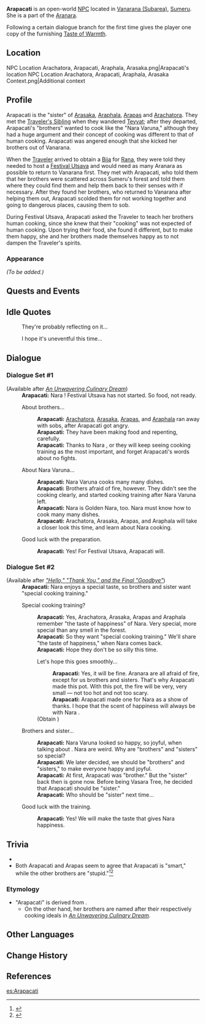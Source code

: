 {{Meta
|missing_NPC_profile  = yes
}}
{{Character Infobox
|type             = Open-World NPC
|group            = Aranara
|image            = NPC Arapacati.png
|region           = Sumeru
|location         = Sumeru
|affiliation      = 
|title            = 
|ancestry         = <!-- Clan/family -->
|father           = 
|mother           = 
|spouse           = 
|sibling          = Arasaka
|siblingNote      = brother
|sibling2         = Araphala
|siblingNote2     = brother
|sibling3         = Arapas
|siblingNote3     = brother
|sibling4         = Arachatora
|siblingNote4     = brother
|child            = 
|relative         = 
|dialoguereward   = {{Card|Taste of Warmth|1}}
}}
'''Arapacati''' is an open-world [[NPC]] located in [[Vanarana (Subarea)]], [[Sumeru]]. She is a part of the [[Aranara]].

Following a certain dialogue branch for the first time gives the player one copy of the furnishing [[Taste of Warmth]].

==Location==
<gallery>
NPC Location Arachatora, Arapacati, Araphala, Arasaka.png|Arapacati's location
NPC Location Arachatora, Arapacati, Araphala, Arasaka Context.png|Additional context
</gallery>

==Profile==
Arapacati is the "sister" of [[Arasaka]], [[Araphala]], [[Arapas]] and [[Arachatora]]. They met the [[Traveler's Sibling]] when they wandered [[Teyvat]]; after they departed, Arapacati's "brothers" wanted to cook like the "Nara Varuna," although they had a huge argument and their concept of cooking was different to that of human cooking. Arapacati was angered enough that she kicked her brothers out of Vanarana.

When the [[Traveler]] arrived to obtain a [[Bija]] for [[Rana]], they were told they needed to host a [[Festival Utsava]] and would need as many Aranara as possible to return to Vanarana first. They met with Arapacati, who told them that her brothers were scattered across Sumeru's forest and told them where they could find them and help them back to their senses with {{Dendro}} if necessary. After they found her brothers, who returned to Vanarana after helping them out, Arapacati scolded them for not working together and going to dangerous places, causing them to sob.

During Festival Utsava, Arapacati asked the Traveler to teach her brothers human cooking, since she knew that their "cooking" was not expected of human cooking. Upon trying their food, she found it different, but to make them happy, she and her brothers made themselves happy as to not dampen the Traveler's spirits.

===Appearance===
''(To be added.)''

==Quests and Events==
{{Quests and Events}}

==Idle Quotes==
{{Dialogue Start}}
:{{DIcon|Idle}} They're probably reflecting on it...
:{{DIcon|Idle}} I hope it's uneventful this time...
{{Dialogue End}}

==Dialogue==
===Dialogue Set #1===
{{Dialogue Start}}
;(Available after ''[[An Unwavering Culinary Dream]]'')
:'''Arapacati:''' Nara {{Traveler}}! Festival Utsava has not started. So food, not ready.
:{{DIcon}} About brothers...
::'''Arapacati:''' [[Arachatora]], [[Arasaka]], [[Arapas]], and [[Araphala]] ran away with sobs, after Arapacati got angry.
::'''Arapacati:''' They have been making food and repenting, carefully.
::'''Arapacati:''' Thanks to Nara {{Traveler}}, or they will keep seeing cooking training as the most important, and forget Arapacati's words about no fights.
:{{DIcon}} About Nara Varuna...
::'''Arapacati:''' Nara Varuna cooks many many dishes.
::'''Arapacati:''' Brothers afraid of fire, however. They didn't see the cooking clearly, and started cooking training after Nara Varuna left.
::'''Arapacati:''' Nara {{Traveler}} is Golden Nara, too. Nara {{Traveler}} must know how to cook many many dishes.
::'''Arapacati:''' Arachatora, Arasaka, Arapas, and Araphala will take a closer look this time, and learn about Nara cooking.
:{{DIcon}} Good luck with the preparation.
::'''Arapacati:''' Yes! For Festival Utsava, Arapacati will.
{{Dialogue End}}

===Dialogue Set #2===
{{Dialogue Start}}
;(Available after ''[["Hello," "Thank You," and the Final "Goodbye"]]'')
:'''Arapacati:''' Nara {{Traveler}} enjoys a special taste, so brothers and sister want "special cooking training."
:{{DIcon}} Special cooking training?
::'''Arapacati:''' Yes, Arachatora, Arasaka, Arapas and Araphala remember "the taste of happiness" of Nara. Very special, more special than any smell in the forest.
::'''Arapacati:''' So they want "special cooking training." We'll share "the taste of happiness," when Nara {{Traveler}} comes back.
::'''Arapacati:''' Hope they don't be so silly this time.
::{{DIcon|Reward}} Let's hope this goes smoothly...
:::'''Arapacati:''' Yes, it will be fine. Aranara are all afraid of fire, except for us brothers and sisters. That's why Arapacati made this pot. With this pot, the fire will be very, very small &mdash; not too hot and not too scary.
:::'''Arapacati:''' Arapacati made one for Nara {{Traveler}} as a show of thanks. I hope that the scent of happiness will always be with Nara {{Traveler}}.
::;(Obtain {{Item|Taste of Warmth|20|x=1}})
:{{DIcon}} Brothers and sister...
::'''Arapacati:''' Nara Varuna looked so happy, so joyful, when talking about {{MC|m=brothers|f=sisters}}. Nara are weird. Why are "brothers" and "sisters" so special?
::'''Arapacati:''' We later decided, we should be "brothers" and "sisters," to make everyone happy and joyful.
::'''Arapacati:''' At first, Arapacati was "brother." But the "sister" back then is gone now. Before being Vasara Tree, he decided that Arapacati should be "sister."
::'''Arapacati:''' Who should be "sister" next time...
:{{DIcon}} Good luck with the training.
::'''Arapacati:''' Yes! We will make the taste that gives Nara {{Traveler}} happiness.
{{Dialogue End}}

==Trivia==
* {{Furnishing Mentions}}
* Both Arapacati and Arapas seem to agree that Arapacati is "smart," while the other brothers are "stupid."<ref>{{Ref/Quest|An Unwavering Culinary Dream (Quest)}}</ref><ref>{{Ref/Quest|Cooking, the Aroma of Homecoming}}</ref>

===Etymology===
* "Arapacati" is derived from {{Lang|1=''pacati''|sa=पचति|sa_tl=cooking}}. 
** On the other hand, her brothers are named after their respectively cooking ideals in ''[[An Unwavering Culinary Dream]]''.

==Other Languages==
{{Other Languages
|default_hidden = 1
|en      = Arapacati
|zhs     = 兰帕卡提
|zhs_rm  = Lánpàkǎtí
|zht     = 蘭帕卡提
|zht_rm  = Lánpàkǎtí
|ja      = アランパカティ
|ja_rm   = Aranpakati
|ko      = 아란파카티
|es      = Arapacati
|fr      = Arapacati
|ru      = Арапакати
|th      = Arapacati
|vi      = Arapacati
|de      = Arapacati
|id      = Arapacati
|pt      = Arapacati
|tr      = Arapacati
|it      = Arapacati
}}

==Change History==
{{Change History|3.0}}

==References==
{{Reflist}}

[[es:Arapacati]]